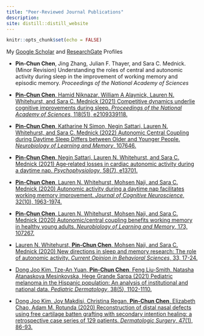 ```yaml
---
title: "Peer-Reviewed Journal Publications"
description:
site: distill::distill_website
---
```


```r
knitr::opts_chunk$set(echo = FALSE)
```
My [Google Scholar](https://scholar.google.com/citations?user=zhIGL70AAAAJ&hl=en) and [ResearchGate](https://www.researchgate.net/profile/Pin-Chun-Chen-6) Profiles

- **Pin-Chun Chen**, Jing Zhang, Julian F. Thayer, and Sara C. Mednick. (Minor Revision) Understanding the roles of central and autonomic activity during sleep in the improvement of working memory and episodic memory. *Proceedings of the National Academy of Sciences*

- [**Pin-Chun Chen**, Hamid Niknazar, William A Alaynick, Lauren N. Whitehurst, and Sara C. Mednick (2021) Competitive dynamics underlie cognitive improvements during sleep. *Proceedings of the National Academy of Sciences*, 118(51), e2109339118.](https://doi.org/10.1073/pnas.2109339118)

- [**Pin-Chun Chen**, Katharine N Simon, Negin Sattari, Lauren N. Whitehurst, and Sara C. Mednick (2022) Autonomic Central Coupling during Daytime Sleep Differs between Older and Younger People. *Neurobiology of Learning and Memory*, 107646.](https://www.sciencedirect.com/science/article/pii/S1074742722000703)

- [**Pin-Chun Chen**, Negin Sattari, Lauren N. Whitehurst, and Sara C. Mednick (2021) Age‐related losses in cardiac autonomic activity during a daytime nap. *Psychophysiology*, 58(7), e13701.](https://onlinelibrary.wiley.com/doi/abs/10.1111/psyp.13701)

- [**Pin-Chun Chen**, Lauren N. Whitehurst, Mohsen Naji, and Sara C. Mednick (2020) Autonomic activity during a daytime nap facilitates working memory improvement. *Journal of Cognitive Neuroscience*, 32(10), 1963-1974.](https://www.mitpressjournals.org/doi/full/10.1162/jocn_a_01588)

- [**Pin-Chun Chen**, Lauren N. Whitehurst, Mohsen Naji, and Sara C. Mednick (2020) Autonomic/central coupling benefits working memory in healthy young adults. *Neurobiology of Learning and Memory*, 173, 107267.](https://www.sciencedirect.com/science/article/abs/pii/S1074742720301118)

- [Lauren N. Whitehurst, **Pin-Chun Chen**, Mohsen Naji, and Sara C. Mednick (2020) New directions in sleep and memory research: The role of autonomic activity. *Current Opinion in Behavioral Sciences*, 33, 17-24.](https://www.sciencedirect.com/science/article/pii/S235215461930110X)

- [Dong Joo Kim, Tze-An Yuan, **Pin-Chun Chen**, Feng Liu-Smith, Natasha Atanaskova Mesinkovska, Hege Grande Sarpa (2021) Pediatric melanoma in the Hispanic population: An analysis of institutional and national data. *Pediatric Dermatology*, 38(5), 1102-1110.](https://onlinelibrary.wiley.com/doi/abs/10.1111/pde.14516)

- [Dong Joo Kim, Joy Makdisi, Christina Regan, **Pin-Chun Chen**, Elizabeth Chao, Adam M. Rotunda (2020) Reconstruction of distal nasal defects using free cartilage batten grafting with secondary intention healing: a retrospective case series of 129 patients. *Dermatologic Surgery*, 47(1), 86-93.](https://journals.lww.com/dermatologicsurgery/fulltext/2021/01000/reconstruction_of_distal_nasal_defects_using_free.24.aspx)
